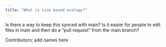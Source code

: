 ```yaml
---
title: "What is size based ecology?"
---
```


Is there a way to keep this synced with main?
Is it easier for people to edit files in main and then do a "pull request" from the main branch?

Contributors: add names here
